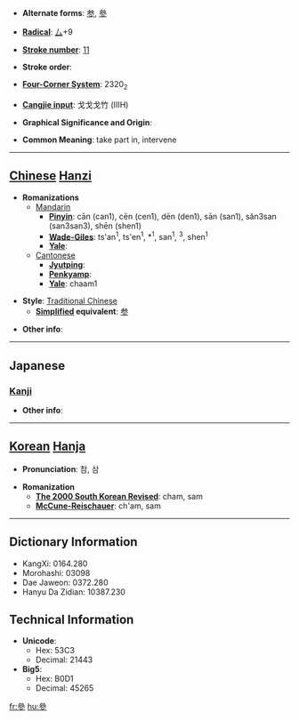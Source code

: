 * '''Alternate forms''': [[参]], [[參]]

* '''[[Wiktionary:Chinese radical index| Radical]]''': [[Wiktionary:Chinese radical index 厶|厶]]+9

* '''[[Wiktionary:Chinese total strokes index|Stroke number]]''': [[Wiktionary:Chinese total strokes index 11|11]]

* '''Stroke order''': 

* '''[[Wiktionary:Chinese four corner index|Four-Corner System]]''': 2320<sub>2</sub>

* '''[[Wiktionary:Chinese Cangjie index|Cangjie input]]''': 戈戈戈竹 (IIIH)

* '''Graphical Significance and Origin''': 

* '''Common Meaning''': take part in, intervene

----

== [[Chinese]] [[Hanzi]] ==

* '''Romanizations'''
** [[Mandarin]]
*** '''[[Pinyin]]''': cān (can1), cēn (cen1), dēn (den1), sān (san1), sǎn3san (san3san3), shēn (shen1)
*** '''[[Wade-Giles]]''': ts'an<sup>1</sup>, ts'en<sup>1</sup>, *<sup>1</sup>, san<sup>1</sup>, <sup>3</sup>, shen<sup>1</sup>
*** '''[[Yale]]''': 
**[[Cantonese]]
***'''[[Jyutping]]''':
***'''[[Penkyamp]]''': 
***'''[[Yale]]''': chaam1

* '''Style''': [[Traditional Chinese]] 
** '''[[Simplified Chinese|Simplified]] equivalent''': [[参]]

* '''Other info''': 

----

==Japanese==
===[[Kanji]]===
{{kanji|on readings=[[さん]] (san)
|kun readings=[[まいる]] (mairu)
}}

* '''Other info''':  

----

== [[Korean]] [[Hanja]] ==

* '''Pronunciation''': 참, 삼

* '''Romanization'''
** '''[[The 2000 South Korean Revised Romanization|The 2000 South Korean Revised]]''': cham, sam
** '''[[McCune-Reischauer]]''': ch'am, sam

----

== Dictionary Information ==

* KangXi: 0164.280
* Morohashi: 03098
* Dae Jaweon: 0372.280
* Hanyu Da Zidian: 10387.230

== Technical Information ==

* '''Unicode''':
** Hex: 53C3
** Decimal: 21443
* '''Big5''':
** Hex: B0D1
** Decimal: 45265

[[fr:參]]
[[hu:參]]